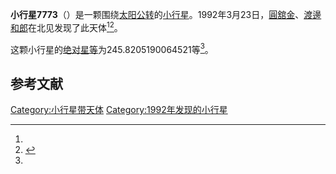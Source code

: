 {{Infobox planet
| bgcolour = #FFFFC0
| name = 7773
| symbol = 
| image = 
| caption = 
| discovery = yes
| discovery_ref = 
| discoverer = [[圓舘金|圓舘金]]、[[渡邊和郎|渡邊和郎]]
| discovery_site = [[北见|北见]] 
| discovered = 1992年3月23日
| designations = yes
| mp_name = 
| named_after = 
| alt_names = 1992 FS/ 1980 TN9 / 1989 TV12
| mp_category = [[主带小行星|主带小行星]]
| orbit_ref = <ref name="a">[http://ssd.jpl.nasa.gov/sbdb.cgi?sstr=7773 7773] {{Wayback|url=http://ssd.jpl.nasa.gov/sbdb.cgi?sstr=7773 |date=20210717070335 }}，小行星數據庫瀏覽器（JPL Small-Body Database Browser）－[[美国国家航空航天局|美国国家航空航天局]]喷气推进实验室</ref>
| epoch = 2456400.5 (2013年4月18日更新)
| aphelion = {{convert|3.111142206504813|AU|km|3|abbr=on|lk=out}}
| perihelion = {{convert|2.341805469343064|AU|km|3|abbr=on}}
| semimajor = {{convert|2.726473837923939|AU|km|3|abbr=on}}
| eccentricity = 0.141086396
| period = 1644.373347 [[日|日]]<br />4.5[[儒略年|儒略年]]
| avg_speed = 
| inclination = 5.703029163790967
| asc_node = 36.14064437796767
| mean_anomaly = 
| arg_peri = 245.8205190064521
| satellites = 
| physical_characteristics = yes
| dimensions = 
| mass = 
| density = 
| surface_grav = 
| escape_velocity = 
| sidereal_day = 
| axial_tilt = 
| pole_ecliptic_lat = 
| pole_ecliptic_lon = 
| albedo = 
| temperatures= 
| temp_name1 = 
| mean_temp_1 = 
| max_temp_1 = 
| temp_name2 = 
| max_temp_2 = 
| spectral_type = 
| abs_magnitude = 245.8205190064521
}}

'''小行星7773'''（{{lang-en|7773}}）是一颗围绕[[太阳|太阳]][[公转|公转]]的[[小行星|小行星]]。1992年3月23日，[[圓舘金|圓舘金]]、[[渡邊和郎|渡邊和郎]]在北见发现了此天体<ref name="a" /><ref>{{cite news|title=小行星列表|url=http://cfa-www.harvard.edu/iau/lists/NumberedMPs.txt|accessdate=2013-07-08|newspaper=哈佛大学|archive-date=2008-05-17|archive-url=https://web.archive.org/web/20080517010638/http://cfa-www.harvard.edu/iau/lists/NumberedMPs.txt|dead-url=no}}</ref>。

这颗小行星的[[绝对星等|绝对星等]]为245.8205190064521等<ref name="a" />。

==参考文献==
{{reflist}}
{{Minor Planet Number|[[小行星7772|小行星7772]]|[[小行星7774|小行星7774]]}}

{{小天体}}

[[Category:小行星带天体|Category:小行星带天体]]
[[Category:1992年发现的小行星|Category:1992年发现的小行星]]


{{asteroid-stub}}